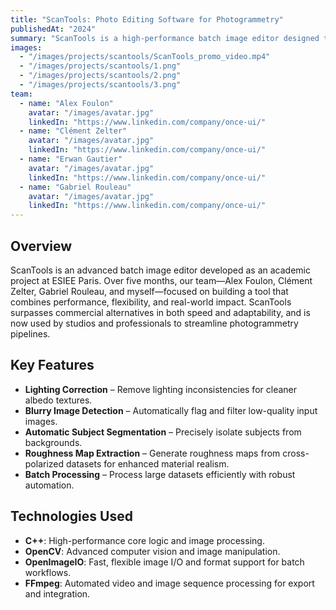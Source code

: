 ---
title: "ScanTools: Photo Editing Software for Photogrammetry"
publishedAt: "2024"
summary: "ScanTools is a high-performance batch image editor designed to automate pre-processing and deliver superior results for photogrammetry and 3D scanning workflows."
images:
  - "/images/projects/scantools/ScanTools_promo_video.mp4"
  - "/images/projects/scantools/1.png"
  - "/images/projects/scantools/2.png"
  - "/images/projects/scantools/3.png"
team:
  - name: "Alex Foulon"
    avatar: "/images/avatar.jpg"
    linkedIn: "https://www.linkedin.com/company/once-ui/"
  - name: "Clément Zelter"
    avatar: "/images/avatar.jpg"
    linkedIn: "https://www.linkedin.com/company/once-ui/"
  - name: "Erwan Gautier"
    avatar: "/images/avatar.jpg"
    linkedIn: "https://www.linkedin.com/company/once-ui/"
  - name: "Gabriel Rouleau"
    avatar: "/images/avatar.jpg"
    linkedIn: "https://www.linkedin.com/company/once-ui/"
---

## Overview

ScanTools is an advanced batch image editor developed as an academic project at ESIEE Paris. Over five months, our team—Alex Foulon, Clément Zelter, Gabriel Rouleau, and myself—focused on building a tool that combines performance, flexibility, and real-world impact. ScanTools surpasses commercial alternatives in both speed and adaptability, and is now used by studios and professionals to streamline photogrammetry pipelines.

## Key Features

- **Lighting Correction** – Remove lighting inconsistencies for cleaner albedo textures.
- **Blurry Image Detection** – Automatically flag and filter low-quality input images.
- **Automatic Subject Segmentation** – Precisely isolate subjects from backgrounds.
- **Roughness Map Extraction** – Generate roughness maps from cross-polarized datasets for enhanced material realism.
- **Batch Processing** – Process large datasets efficiently with robust automation.

## Technologies Used

- **C++**: High-performance core logic and image processing.
- **OpenCV**: Advanced computer vision and image manipulation.
- **OpenImageIO**: Fast, flexible image I/O and format support for batch workflows.
- **FFmpeg**: Automated video and image sequence processing for export and integration.
